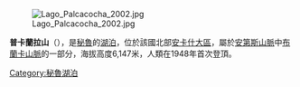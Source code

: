 [[Image:Lago_Palcacocha_2002.jpg|right]]

{{Coord|9|23|30|S|77|21|3|W|display=title}}

'''普卡蘭拉山'''（{{lang-es|Pucaranra}}），是[[秘魯|秘魯]]的[[湖泊|湖泊]]，位於該國北部[[安卡什大區|安卡什大區]]，屬於[[安第斯山脈|安第斯山脈]]中[[布蘭卡山脈|布蘭卡山脈]]的一部分，海拔高度6,147米，人類在1948年首次登頂。

{{Peru-geo-stub}}
[[Category:秘魯湖泊|Category:秘魯湖泊]]